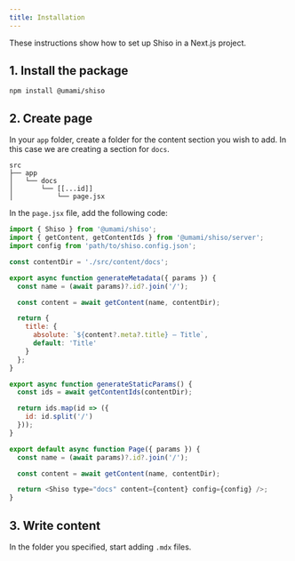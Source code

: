 ```yaml
---
title: Installation
---
```


These instructions show how to set up Shiso in a Next.js project.

## 1. Install the package

```shell
npm install @umami/shiso
```

## 2. Create page

In your `app` folder, create a folder for the content section you wish to add. In this case we are creating a section for `docs`.

```text
src
├── app
│   └── docs
│       └── [[...id]]
│           └── page.jsx
```

In the `page.jsx` file, add the following code:

```js
import { Shiso } from '@umami/shiso';
import { getContent, getContentIds } from '@umami/shiso/server';
import config from 'path/to/shiso.config.json';

const contentDir = './src/content/docs';

export async function generateMetadata({ params }) {
  const name = (await params)?.id?.join('/');

  const content = await getContent(name, contentDir);

  return {
    title: {
      absolute: `${content?.meta?.title} – Title`,
      default: 'Title'
    }
  };
}

export async function generateStaticParams() {
  const ids = await getContentIds(contentDir);

  return ids.map(id => ({
    id: id.split('/')
  }));
}

export default async function Page({ params }) {
  const name = (await params)?.id?.join('/');

  const content = await getContent(name, contentDir);

  return <Shiso type="docs" content={content} config={config} />;
}
```

## 3. Write content

In the folder you specified, start adding `.mdx` files.
